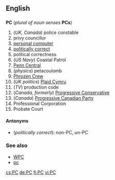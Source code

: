 ==English==
==={{initialism}}===
'''PC''' (''plural of noun senses'' '''PCs''')

#(''UK, Canada'') police constable
#privy councillor
#[[personal computer]]
#[[politically correct]]
#political correctness
#(''US Navy'') Coastal Patrol
#[[w:Penn Central|Penn Central]]
#(''physics'') petacoulomb
#[[w:Phrozen Crew|Phrozen Crew]]
#(''UK politics'') [[w:Plaid Cymru|Plaid Cymru]]
#(''TV'') production code
#(''Canada, formerly'') [[w:Progressive Conservative|Progressive Conservative]]
#(''Canada'') [[w:Progressive Canadian Party|Progressive Canadian Party]]
#Professional Corporation
#Probate Court

====Antonyms====
*(''politically correct''): non-PC, un-PC

===See also===
*[[WPC]]
*[[pc]]

[[cs:PC]]
[[de:PC]]
[[fi:PC]]
[[vi:PC]]